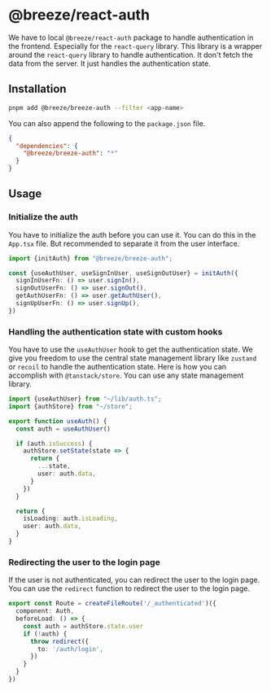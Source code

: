# @breeze/react-auth

We have to local `@breeze/react-auth` package to handle authentication in the frontend. Especially for the `react-query` library.
This library is a wrapper around the `react-query` library to handle authentication. It don't fetch the data from the server. It just handles the authentication state.

## Installation

```bash
pnpm add @breeze/breeze-auth --filter <app-name>
```

You can also append the following to the `package.json` file.

```json
{
  "dependencies": {
    "@breeze/breeze-auth": "*"
  }
}
```

## Usage

### Initialize the auth
You have to initialize the auth before you can use it. You can do this in the `App.tsx` file. But recommended to separate it from the user interface.

```ts
import {initAuth} from "@breeze/breeze-auth";

const {useAuthUser, useSignInUser, useSignOutUser} = initAuth({
  signInUserFn: () => user.signIn(),
  signOutUserFn: () => user.signOut(),
  getAuthUserFn: () => user.getAuthUser(),
  signUpUserFn: () => user.signUp(),
})
```

### Handling the authentication state with custom hooks

You have to use the `useAuthUser` hook to get the authentication state. We give you freedom to use the central state management library like `zustand` or `recoil` to handle the authentication state.
Here is how you can accomplish with `@tanstack/store`. You can use any state management library.
```ts
import {useAuthUser} from "~/lib/auth.ts";
import {authStore} from "~/store";

export function useAuth() {
  const auth = useAuthUser()

  if (auth.isSuccess) {
    authStore.setState(state => {
      return {
        ...state,
        user: auth.data,
      }
    })
  }

  return {
    isLoading: auth.isLoading,
    user: auth.data,
  }
}
```

### Redirecting the user to the login page
If the user is not authenticated, you can redirect the user to the login page. You can use the `redirect` function to redirect the user to the login page.

```ts
export const Route = createFileRoute('/_authenticated')({
  component: Auth,
  beforeLoad: () => {
    const auth = authStore.state.user
    if (!auth) {
      throw redirect({
        to: '/auth/login',
      })
    }
  }
})
  ```
